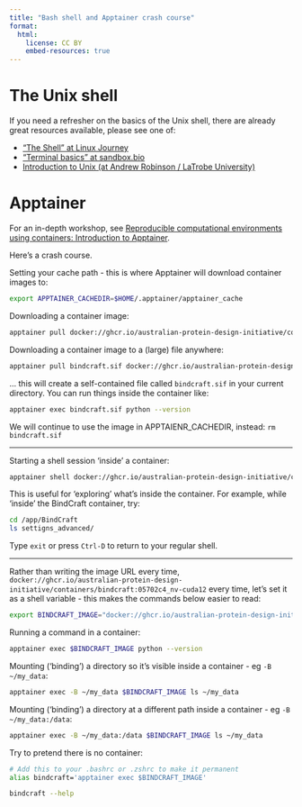 ```yaml
---
title: "Bash shell and Apptainer crash course"
format:
  html:
    license: CC BY
    embed-resources: true
---
```


# The Unix shell

If you need a refresher on the basics of the Unix shell, there are already great resources available, please see one of:

- ["The Shell" at Linux Journey](https://linuxjourney.com/lesson/the-shell)
- ["Terminal basics" at sandbox.bio](https://sandbox.bio/tutorials/terminal-basics)
- [Introduction to Unix (at Andrew Robinson / LaTrobe University)](http://andrewjrobinson.github.io/training_docs/tutorials/unix/)


# Apptainer

For an in-depth workshop, see [Reproducible computational environments using containers: Introduction to Apptainer](https://carpentries-incubator.github.io/apptainer-introduction/).

Here's a crash course.

Setting your cache path - this is where Apptainer will download container images to:
```bash
export APPTAINER_CACHEDIR=$HOME/.apptainer/apptainer_cache
```

Downloading a container image:
```bash
apptainer pull docker://ghcr.io/australian-protein-design-initiative/containers/bindcraft:05702c4_nv-cuda12
```

Downloading a container image to a (large) file anywhere:
```bash
apptainer pull bindcraft.sif docker://ghcr.io/australian-protein-design-initiative/containers/bindcraft:05702c4_nv-cuda12
```

... this will create a self-contained file called `bindcraft.sif` in your current directory. You can run things inside the container like: 
```bash
apptainer exec bindcraft.sif python --version
```

We will continue to use the image in APPTAIENR_CACHEDIR, instead: `rm bindcraft.sif`

----

Starting a shell session 'inside' a container:
```bash
apptainer shell docker://ghcr.io/australian-protein-design-initiative/containers/bindcraft:05702c4_nv-cuda12
```

This is useful for 'exploring' what's inside the container. For example, while 'inside' the BindCraft container, try:
```bash
cd /app/BindCraft
ls settigns_advanced/
```

Type `exit` or press `Ctrl-D` to return to your regular shell.

----

Rather than writing the image URL every time, `docker://ghcr.io/australian-protein-design-initiative/containers/bindcraft:05702c4_nv-cuda12` every time, let's set it as a shell variable - this makes the commands below easier to read:

```bash
export BINDCRAFT_IMAGE="docker://ghcr.io/australian-protein-design-initiative/containers/bindcraft:05702c4_nv-cuda12"
```

Running a command in a container:
```bash
apptainer exec $BINDCRAFT_IMAGE python --version
```

Mounting ('binding') a directory so it's visible inside a container - eg `-B ~/my_data`:
```bash
apptainer exec -B ~/my_data $BINDCRAFT_IMAGE ls ~/my_data
```

Mounting ('binding') a directory at a different path inside a container - eg `-B ~/my_data:/data`:
```bash
apptainer exec -B ~/my_data:/data $BINDCRAFT_IMAGE ls ~/my_data
```

Try to pretend there is no container:

```bash
# Add this to your .bashrc or .zshrc to make it permanent
alias bindcraft='apptainer exec $BINDCRAFT_IMAGE'

bindcraft --help
```